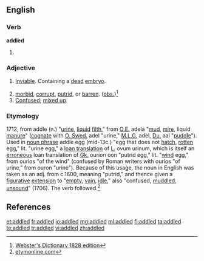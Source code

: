 ==English==

===Verb===
'''addled'''

# {{past of|[[addle]]}}

===Adjective===
{{en-adj}}

# {{context|of eggs}} [[inviable|Inviable]]. Containing a [[dead]] [[embryo]].
# [[morbid]], [[corrupt]], [[putrid]], or [[ barren]]. ([[obsolete|obs.]])<ref>[http://machaut.uchicago.edu/?resource=Webster%27s&word=addled&use1828=on Webster's Dictionary 1828 edition]</ref>
# [[confused|Confused]]; [[mix up|mixed up]].

===Etymology===
1712, from addle (n.) "[[urine]], [[liquid]] [[filth]]," from [[Old English|O.E.]] adela "[[mud]], [[mire]], liquid [[manure]]" ([[cognate]] with [[Old Swedish|O. Swed.]] adel "urine," [[Middle Low German|M.L.G.]] adel, [[Dutch|Du.]] aal "[[puddle]]"). Used in [[noun phrase]] addle egg (mid-13c.) "egg that does not [[hatch]], [[rotten]] egg," lit. "urine egg," a [[loan translation]] of [[Latin|L.]] ovum urinum, which is itself an [[erroneous]] loan translation of [[Greek|Gk.]] ourion oon "putrid egg," lit. "[[wind]] egg," from ourios "of the wind" (confused by Roman writers with ourios "of urine," from ouron "urine"). Because of this usage, the noun in English was taken as an adj. from c.1600, meaning "putrid," and thence given a [[figurative]] [[extension]] to "[[empty]], [[vain]], [[idle]]," also "confused, [[muddled]], [[unsound]]" (1706). The verb followed.<ref>[http://www.etymonline.com/index.php?search=addle&searchmode=none etymonline.com]</ref>

== References ==
<references>

[[et:addled]]
[[fr:addled]]
[[io:addled]]
[[mg:addled]]
[[ml:addled]]
[[fi:addled]]
[[ta:addled]]
[[te:addled]]
[[tr:addled]]
[[vi:addled]]
[[zh:addled]]